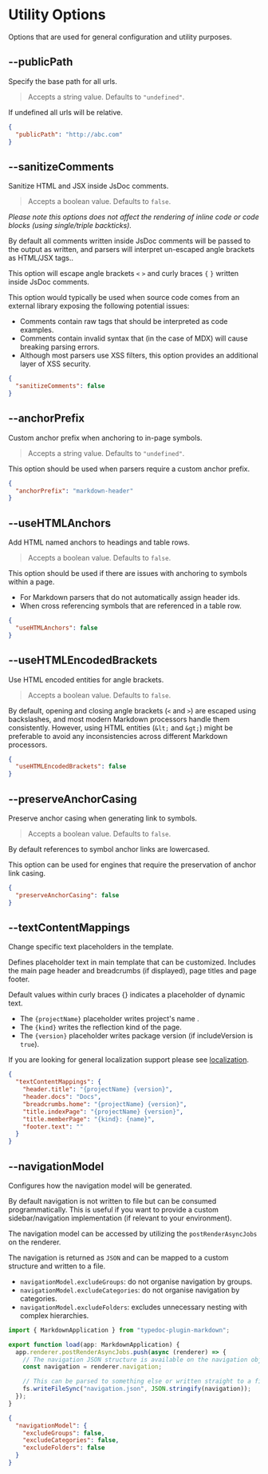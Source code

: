 
# Utility Options

Options that are used for general configuration and utility purposes.

## --publicPath

<Callout emoji="💡">Specify the base path for all urls.</Callout>

> Accepts a string value. Defaults to `"undefined"`.

If undefined all urls will be relative.

```json filename="typedoc.json"
{
  "publicPath": "http://abc.com"
}
```

## --sanitizeComments

<Callout emoji="💡">Sanitize HTML and JSX inside JsDoc comments.</Callout>

> Accepts a boolean value. Defaults to `false`.

_Please note this options does not affect the rendering of inline code or code blocks (using single/triple backticks)._

By default all comments written inside JsDoc comments will be passed to the output as written, and parsers will interpret un-escaped angle brackets as HTML/JSX tags..

This option will escape angle brackets `<` `>` and curly braces `{` `}` written inside JsDoc comments.

This option would typically be used when source code comes from an external library exposing the following potential issues:

- Comments contain raw tags that should be interpreted as code examples.
- Comments contain invalid syntax that (in the case of MDX) will cause breaking parsing errors.
- Although most parsers use XSS filters, this option provides an additional layer of XSS security.

```json filename="typedoc.json"
{
  "sanitizeComments": false
}
```

## --anchorPrefix

<Callout emoji="💡">
  Custom anchor prefix when anchoring to in-page symbols.
</Callout>

> Accepts a string value. Defaults to `"undefined"`.

This option should be used when parsers require a custom anchor prefix.

```json filename="typedoc.json"
{
  "anchorPrefix": "markdown-header"
}
```

## --useHTMLAnchors

<Callout emoji="💡">Add HTML named anchors to headings and table rows.</Callout>

> Accepts a boolean value. Defaults to `false`.

This option should be used if there are issues with anchoring to symbols within a page.

- For Markdown parsers that do not automatically assign header ids.
- When cross referencing symbols that are referenced in a table row.

```json filename="typedoc.json"
{
  "useHTMLAnchors": false
}
```

## --useHTMLEncodedBrackets

<Callout emoji="💡">Use HTML encoded entities for angle brackets.</Callout>

> Accepts a boolean value. Defaults to `false`.

By default, opening and closing angle brackets (`<` and `>`) are escaped using backslashes, and most modern Markdown processors handle them consistently.
However, using HTML entities (`&lt;` and `&gt;`) might be preferable to avoid any inconsistencies across different Markdown processors.

```json filename="typedoc.json"
{
  "useHTMLEncodedBrackets": false
}
```

## --preserveAnchorCasing

<Callout emoji="💡">
  Preserve anchor casing when generating link to symbols.
</Callout>

> Accepts a boolean value. Defaults to `false`.

By default references to symbol anchor links are lowercased.

This option can be used for engines that require the preservation of anchor link casing.

```json filename="typedoc.json"
{
  "preserveAnchorCasing": false
}
```

## --textContentMappings

<Callout emoji="💡">Change specific text placeholders in the template.</Callout>

>

Defines placeholder text in main template that can be customized. Includes the main page header and breadcrumbs (if displayed),
page titles and page footer.

Default values within curly braces {} indicates a placeholder of dynamic text.

- The `{projectName}` placeholder writes project's name .
- The `{kind}` writes the reflection kind of the page.
- The `{version}` placeholder writes package version (if includeVersion is `true`).

If you are looking for general localization support please see [localization]().

```json filename="typedoc.json"
{
  "textContentMappings": {
    "header.title": "{projectName} {version}",
    "header.docs": "Docs",
    "breadcrumbs.home": "{projectName} {version}",
    "title.indexPage": "{projectName} {version}",
    "title.memberPage": "{kind}: {name}",
    "footer.text": ""
  }
}
```

## --navigationModel

<Callout emoji="💡">
  Configures how the navigation model will be generated.
</Callout>

>

By default navigation is not written to file but can be consumed programmatically.
This is useful if you want to provide a custom sidebar/navigation implementation (if relevant to your environment).

The navigation model can be accessed by utilizing the `postRenderAsyncJobs` on the renderer.

The navigation is returned as `JSON` and can be mapped to a custom structure and written to a file.

- `navigationModel.excludeGroups`: do not organise navigation by groups.
- `navigationModel.excludeCategories`: do not organise navigation by categories.
- `navigationModel.excludeFolders`: excludes unnecessary nesting with complex hierarchies.

```ts filename="custom-plugin.ts"
import { MarkdownApplication } from "typedoc-plugin-markdown";

export function load(app: MarkdownApplication) {
  app.renderer.postRenderAsyncJobs.push(async (renderer) => {
    // The navigation JSON structure is available on the navigation object.
    const navigation = renderer.navigation;

    // This can be parsed to something else or written straight to a file:
    fs.writeFileSync("navigation.json", JSON.stringify(navigation));
  });
}
```

```json filename="typedoc.json"
{
  "navigationModel": {
    "excludeGroups": false,
    "excludeCategories": false,
    "excludeFolders": false
  }
}
```

